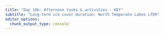 ```yaml
---
title: "Day 10b: Afternoon tasks & activities - KEY"
subtitle: "Long-term ice cover duration: North Temperate Lakes LTER"
editor_options: 
  chunk_output_type: console
---
```


